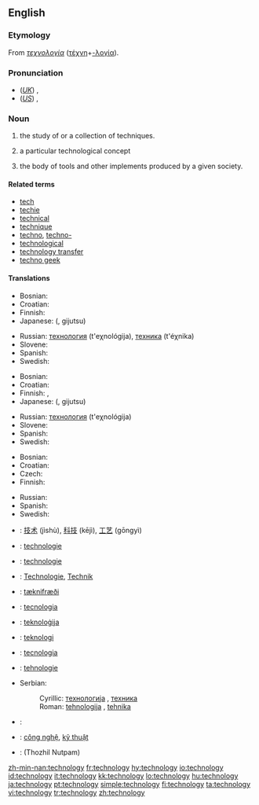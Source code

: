 ==English==

===Etymology===
From {{Gr.}} ''[[τεχνολογία]]'' ([[τέχνη]]+[[-λογία]]).

===Pronunciation===
* (''[[Received Pronunciation|UK]]'') {{IPA|/tɛkˈnɒlədʒi/}}, {{SAMPA|/tEk"nQl@dZi/}}
* (''[[General American|US]]'') {{IPA|/tɛkˈnɑlədʒi/}}, {{SAMPA|/tEk"nAl@dZi/}}

===Noun===
{{en-noun|technologies|-}}
{{wikipedia}}

# {{uncountable}} the study of or a collection of techniques.
# {{countable}} a particular technological concept
# the body of tools and other implements produced by a given society.

====Related terms====
* [[tech]]
* [[techie]]
* [[technical]]
* [[technique]]
* [[techno]], [[techno-]]
* [[technological]]
* [[technology transfer]]
* [[techno geek]]

====Translations====
{{trans-top|the study of or a collection of techniques}}
* Bosnian: {{t-|bs|tehnologija|f}}
* Croatian: {{t-|hr|tehnologija|f}}
* Finnish: {{t-|fi|teknologia}}
* Japanese: {{Jpan|[[技術]]}} ({{Jpan|[[ぎじゅつ]]}}, gijutsu)
{{trans-mid}}
* Russian: [[технология]] (t'eχnológija), [[техника]] (t'éχnika)
* Slovene: {{t-|sl|tehnologija|f}}
* Spanish: {{t+|es|tecnología|f}}
* Swedish: {{t-|sv|teknologi|c}}
{{trans-bottom}}

{{trans-top|a particular technological concept}}
* Bosnian: {{t-|bs|tehnologija|f}}
* Croatian: {{t-|hr|tehnologija|f}}
* Finnish: {{t-|fi|teknologia}}, {{t-|fi|menetelmä}}
* Japanese: {{Jpan|[[技術]]}} ({{Jpan|[[ぎじゅつ]]}}, gijutsu)
{{trans-mid}}
* Russian: [[технология]] (t'eχnológija)
* Slovene: {{t-|sl|tehnologija|f}}
* Spanish: {{t+|es|tecnología|f}}
* Swedish: {{t-|sv|teknologi|c}}
{{trans-bottom}}

{{trans-top|body of tools}}
* Bosnian: {{t-|bs|tehnologija|f}}
* Croatian: {{t-|hr|tehnologija|f}}
* Czech: {{t-|cs|technika|f}}
* Finnish: {{t-|fi|teknologia}}
{{trans-mid}}
* Russian: {{t+|ru|техника|tr=t'éχnika|sc=Cyrl}}
* Spanish: {{t+|es|tecnología|f}}
* Swedish: {{t-|sv|teknologi|c}}
{{trans-bottom}}

{{checktrans-top}}
* {{ttbc|Chinese}}: [[技术]] (jìshù), [[科技]] (kējì), [[工艺]] (gōngyì)
* {{ttbc|Dutch}}: [[technologie]]
* {{ttbc|French}}: [[technologie]] {{f}}
* {{ttbc|German}}: [[Technologie]], [[Technik]]
* {{ttbc|Icelandic}}: [[tæknifræði]] {{f}}
* {{ttbc|Italian}}: [[tecnologia]] {{f}}
* {{ttbc|Maltese}}: [[teknoloġija]]
* {{ttbc|Norwegian}}: [[teknologi]]
* {{ttbc|Portuguese}}: [[tecnologia]] {{f}}
* {{ttbc|Romanian}}: [[tehnologie]]
* Serbian:
*: Cyrillic: [[технологија]] {{f}}, [[техника]] {{f}}
*: Roman: [[tehnologija]] {{f}}, [[tehnika]] {{f}}
* {{ttbc|Sindhi}}: {{SDchar|[[ٽيڪنيڀياس|ٽيڪِنِيڀِياسُ]]}}
* {{ttbc|Vietnamese}}: [[công nghệ]], [[kỹ thuật]]
* {{ttbc|Tamil}}: (Thozhil Nutpam)
{{checktrans-bottom}}

[[zh-min-nan:technology]]
[[fr:technology]]
[[hy:technology]]
[[io:technology]]
[[id:technology]]
[[it:technology]]
[[kk:technology]]
[[lo:technology]]
[[hu:technology]]
[[ja:technology]]
[[pt:technology]]
[[simple:technology]]
[[fi:technology]]
[[ta:technology]]
[[vi:technology]]
[[tr:technology]]
[[zh:technology]]